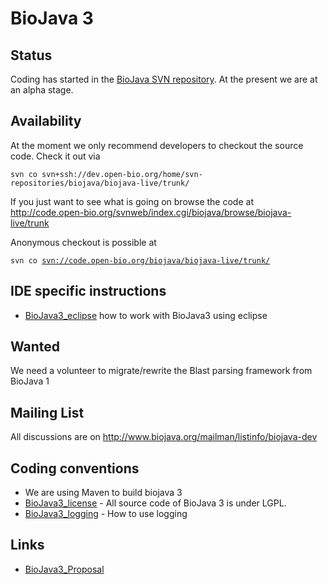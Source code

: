 =BioJava 3=

==Status==

Coding has started in the [[CVS_to_SVN_Migration|BioJava SVN repository]]. At the present we are at an alpha stage.

==Availability==

At the moment we only recommend developers to checkout the source code. Check it out via 

 svn co svn+ssh://dev.open-bio.org/home/svn-repositories/biojava/biojava-live/trunk/

If you just want to see what is going on browse the code at [http://code.open-bio.org/svnweb/index.cgi/biojava/browse/biojava-live/trunk http://code.open-bio.org/svnweb/index.cgi/biojava/browse/biojava-live/trunk]

Anonymous checkout is possible at

 svn co svn://code.open-bio.org/biojava/biojava-live/trunk/

== IDE specific instructions==

* [[BioJava3_eclipse]] how to work with BioJava3 using eclipse

==Wanted==

We need a volunteer to migrate/rewrite the Blast parsing framework from BioJava 1

==Mailing List==

All discussions are on [http://www.biojava.org/mailman/listinfo/biojava-dev http://www.biojava.org/mailman/listinfo/biojava-dev]

==Coding conventions==

* We are using Maven to build biojava 3
* [[BioJava3_license]] - All source code of BioJava 3 is under LGPL.
* [[BioJava3_logging]] - How to use logging

==Links==
* [[BioJava3_Proposal]]
